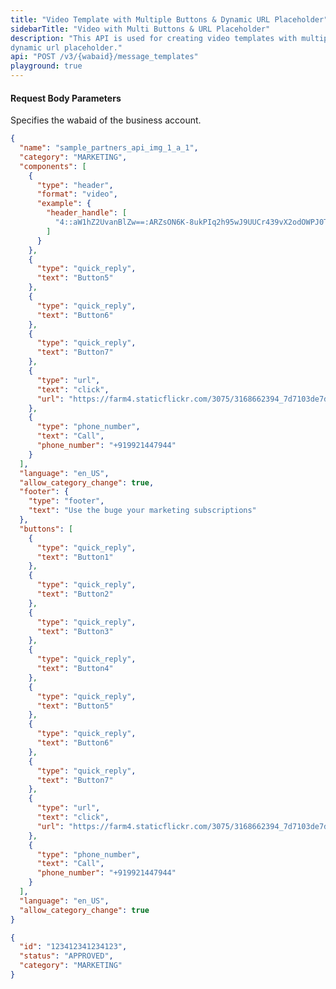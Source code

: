 ```yaml
---
title: "Video Template with Multiple Buttons & Dynamic URL Placeholder"
sidebarTitle: "Video with Multi Buttons & URL Placeholder"
description: "This API is used for creating video templates with multiple buttons and a
dynamic url placeholder."
api: "POST /v3/{wabaid}/message_templates"
playground: true
---
```


#### Request Body Parameters

<ParamField path="wabaid" type="string" required>
  Specifies the wabaid of the business account.
</ParamField>

<CodeGroup>

```json SampleRequest.json
{
  "name": "sample_partners_api_img_1_a_1",
  "category": "MARKETING",
  "components": [
    {
      "type": "header",
      "format": "video",
      "example": {
        "header_handle": [
          "4::aW1hZ2UvanBlZw==:ARZsON6K-8ukPIq2h95wJ9UUCr439vX2odOWPJ0TjPBISD0WIf04LiFVs--EFJdZjCCI8gOUGXVN_1Vn8rz__q4t6XIc-R7ryeLPAAnQ2bHopw:e:1711980467:1849455295211775:100061459561823:ARY_I5AUJyyOhp-Yzdw"
        ]
      }
    },
    {
      "type": "quick_reply",
      "text": "Button5"
    },
    {
      "type": "quick_reply",
      "text": "Button6"
    },
    {
      "type": "quick_reply",
      "text": "Button7"
    },
    {
      "type": "url",
      "text": "click",
      "url": "https://farm4.staticflickr.com/3075/3168662394_7d7103de7d_z_d.mp4"
    },
    {
      "type": "phone_number",
      "text": "Call",
      "phone_number": "+919921447944"
    }
  ],
  "language": "en_US",
  "allow_category_change": true,
  "footer": {
    "type": "footer",
    "text": "Use the buge your marketing subscriptions"
  },
  "buttons": [
    {
      "type": "quick_reply",
      "text": "Button1"
    },
    {
      "type": "quick_reply",
      "text": "Button2"
    },
    {
      "type": "quick_reply",
      "text": "Button3"
    },
    {
      "type": "quick_reply",
      "text": "Button4"
    },
    {
      "type": "quick_reply",
      "text": "Button5"
    },
    {
      "type": "quick_reply",
      "text": "Button6"
    },
    {
      "type": "quick_reply",
      "text": "Button7"
    },
    {
      "type": "url",
      "text": "click",
      "url": "https://farm4.staticflickr.com/3075/3168662394_7d7103de7d_z_d.mp4"
    },
    {
      "type": "phone_number",
      "text": "Call",
      "phone_number": "+919921447944"
    }
  ],
  "language": "en_US",
  "allow_category_change": true
}
```

```json SampleResponse.json
{
  "id": "123412341234123",
  "status": "APPROVED",
  "category": "MARKETING"
}
```

</CodeGroup>
